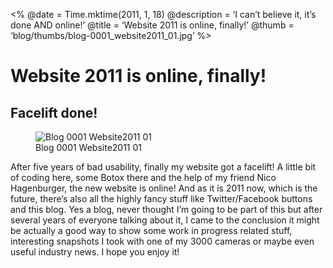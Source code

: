 <%
  @date = Time.mktime(2011, 1, 18)
  @description = 'I can't believe it, it's done AND online!'
  @title = 'Website 2011 is online, finally!'
  @thumb = 'blog/thumbs/blog-0001_website2011_01.jpg'
%>

Website 2011 is online, finally!
================================

Facelift done!
--------------

![Blog 0001 Website2011 01](/images/blog/blog-0001_website2011_01.jpg)

After five years of bad usability, finally my website got a facelift! A little bit of coding here, some Botox there and the help of my friend Nico Hagenburger, the new website is online!
And as it is 2011 now, which is the future, there's also all the highly fancy stuff like Twitter/Facebook buttons and this blog. Yes a blog, never thought I'm going to be part of this but after several years of everyone talking about it, I came to the conclusion it might be actually a good way to show some work in progress related stuff, interesting snapshots I took with one of my 3000 cameras or maybe even useful industry news.
I hope you enjoy it!

